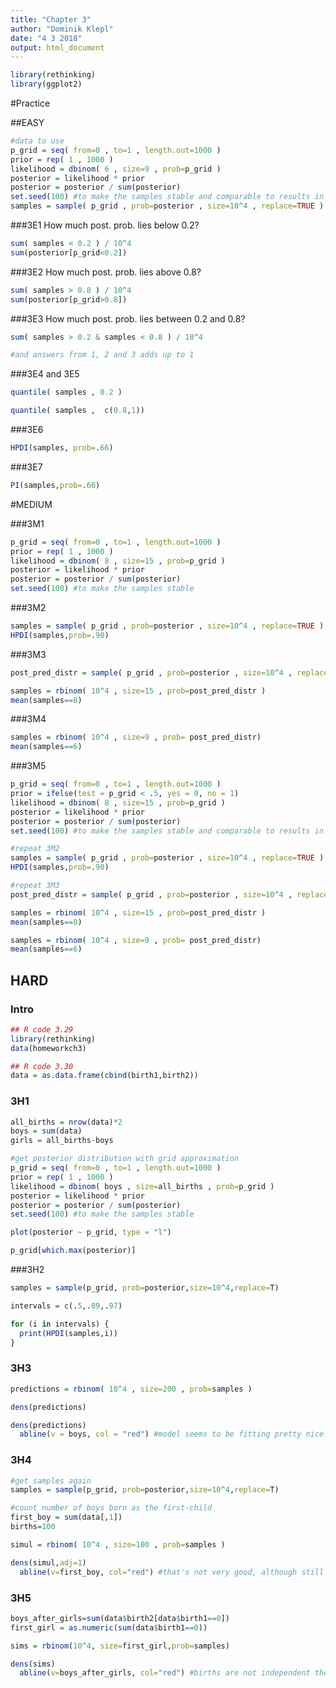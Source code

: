 ```yaml
---
title: "Chapter 3"
author: "Dominik Klepl"
date: "4 3 2018"
output: html_document
---
```


```r
library(rethinking)
library(ggplot2)
```

#Practice

##EASY
```r
#data to use
p_grid = seq( from=0 , to=1 , length.out=1000 )
prior = rep( 1 , 1000 )
likelihood = dbinom( 6 , size=9 , prob=p_grid )
posterior = likelihood * prior
posterior = posterior / sum(posterior)
set.seed(100) #to make the samples stable and comparable to results in the book
samples = sample( p_grid , prob=posterior , size=10^4 , replace=TRUE )
```

###3E1
How much post. prob. lies below 0.2?
```r
sum( samples < 0.2 ) / 10^4
sum(posterior[p_grid<0.2])
```
###3E2
How much post. prob. lies above 0.8?
```r
sum( samples > 0.8 ) / 10^4
sum(posterior[p_grid>0.8])
```

###3E3
How much post. prob. lies between 0.2 and 0.8?
```r
sum( samples > 0.2 & samples < 0.8 ) / 10^4

#and answers from 1, 2 and 3 adds up to 1
```

###3E4 and 3E5

```r
quantile( samples , 0.2 )

quantile( samples ,  c(0.8,1))
```

###3E6
```r
HPDI(samples, prob=.66)
```

###3E7
```r
PI(samples,prob=.66)
```


#MEDIUM

###3M1
```r
p_grid = seq( from=0 , to=1 , length.out=1000 )
prior = rep( 1 , 1000 )
likelihood = dbinom( 8 , size=15 , prob=p_grid )
posterior = likelihood * prior
posterior = posterior / sum(posterior)
set.seed(100) #to make the samples stable
```

###3M2
```r
samples = sample( p_grid , prob=posterior , size=10^4 , replace=TRUE )
HPDI(samples,prob=.90)
```

###3M3
```r
post_pred_distr = sample( p_grid , prob=posterior , size=10^4 , replace=TRUE )

samples = rbinom( 10^4 , size=15 , prob=post_pred_distr )
mean(samples==8)
```

###3M4
```r
samples = rbinom( 10^4 , size=9 , prob= post_pred_distr)
mean(samples==6)
```

###3M5
```r
p_grid = seq( from=0 , to=1 , length.out=1000 )
prior = ifelse(test = p_grid < .5, yes = 0, no = 1)
likelihood = dbinom( 8 , size=15 , prob=p_grid )
posterior = likelihood * prior
posterior = posterior / sum(posterior)
set.seed(100) #to make the samples stable and comparable to results in the book

#repeat 3M2
samples = sample( p_grid , prob=posterior , size=10^4 , replace=TRUE )
HPDI(samples,prob=.90)

#repeat 3M3
post_pred_distr = sample( p_grid , prob=posterior , size=10^4 , replace=TRUE )

samples = rbinom( 10^4 , size=15 , prob=post_pred_distr )
mean(samples==8)

samples = rbinom( 10^4 , size=9 , prob= post_pred_distr)
mean(samples==6)
```

## HARD
### Intro
```r
## R code 3.29
library(rethinking)
data(homeworkch3)

## R code 3.30
data = as.data.frame(cbind(birth1,birth2))
```

### 3H1
```r
all_births = nrow(data)*2
boys = sum(data)
girls = all_births-boys

#get posterior distribution with grid approximation
p_grid = seq( from=0 , to=1 , length.out=1000 )
prior = rep( 1 , 1000 )
likelihood = dbinom( boys , size=all_births , prob=p_grid )
posterior = likelihood * prior
posterior = posterior / sum(posterior)
set.seed(100) #to make the samples stable

plot(posterior ~ p_grid, type = "l")

p_grid[which.max(posterior)]
```

###3H2
```r
samples = sample(p_grid, prob=posterior,size=10^4,replace=T)

intervals = c(.5,.89,.97)

for (i in intervals) {
  print(HPDI(samples,i))
}
```

### 3H3
```r
predictions = rbinom( 10^4 , size=200 , prob=samples )

dens(predictions)

dens(predictions)
  abline(v = boys, col = "red") #model seems to be fitting pretty nicely
```

### 3H4
```r
#get samples again
samples = sample(p_grid, prob=posterior,size=10^4,replace=T)

#count number of boys born as the first-child
first_boy = sum(data[,1])
births=100

simul = rbinom( 10^4 , size=100 , prob=samples )

dens(simul,adj=1)
  abline(v=first_boy, col="red") #that's not very good, although still kinda close
```

### 3H5
```r
boys_after_girls=sum(data$birth2[data$birth1==0])
first_girl = as.numeric(sum(data$birth1==0))

sims = rbinom(10^4, size=first_girl,prob=samples)

dens(sims) 
  abline(v=boys_after_girls, col="red") #births are not independent therefore model performs badly
```
